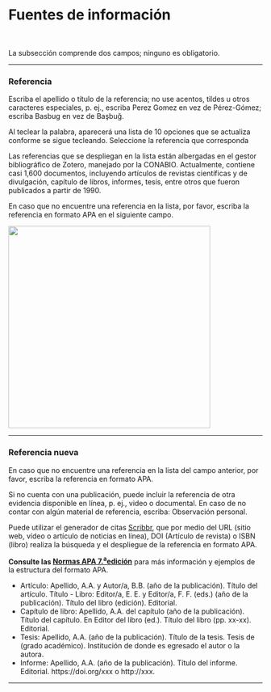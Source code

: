 # Fuentes de información

<br>

La subsección comprende dos campos; ninguno es obligatorio.

----

### Referencia{.unnumbered}

Escriba el apellido o título de la referencia; no use acentos, tildes u otros caracteres especiales, p. ej., escriba Perez Gomez en vez de Pérez-Gómez; escriba Basbug en vez de Başbuğ. 

Al teclear la palabra, aparecerá una lista de 10 opciones que se actualiza conforme se sigue tecleando. Seleccione la referencia que corresponda

Las referencias que se despliegan en la lista están albergadas en el gestor bibliográfico de Zotero, manejado por la CONABIO. Actualmente, contiene casi 1,600 documentos, incluyendo artículos de revistas científicas y de divulgación, capítulo de libros, informes, tesis, entre otros que fueron publicados a partir de 1990.


En caso que no encuentre una referencia en la lista, por favor, escriba la referencia en formato APA en el siguiente campo.

![](images/Imagen4.png){width="400"}

----

### Referencia nueva{.unnumbered}
En caso que no encuentre una referencia en la lista del campo anterior, por favor, escriba la referencia en formato APA. 

Si no cuenta con una publicación, puede incluir la referencia de otra evidencia disponible en línea, p. ej., video o documental. 
En caso de no contar con algún material de referencia, escriba: Observación personal.

Puede utilizar el generador de citas [Scribbr](https://www.scribbr.es/citar/generador/), que por medio del URL (sitio web, vídeo o artículo de noticias en línea), DOI (Artículo de revista) o   ISBN (libro) realiza la búsqueda y el despliegue de la referencia en formato APA.

**Consulte las [Normas APA 7.^a^edición](https://www.revista.unam.mx/wp-content/uploads/3_Normas-APA-7-ed-2019-11-6.pdf)** para más información y ejemplos de la estructura del formato APA.

- Artículo: Apellido, A.A. y Autor/a, B.B. (año de la publicación). Título del artículo. Título - Libro: Editor/a, E. E. y Editor/a, F. F. (eds.) (año de la publicación). Título del libro (edición). Editorial.
- Capítulo de libro: Apellido, A.A. del capítulo (año de la publicación). Título del capítulo. En Editor del libro (ed.). Título del libro (pp. xx-xx). Editorial.
- Tesis: Apellido, A.A. (año de la publicación). Título de la tesis. Tesis de (grado académico). Institución de donde es egresado el autor o la autora. 
- Informe: Apellido, A.A. (año de la publicación). Título del informe. Editorial. https://doi.org/xxx o http://xxx.

----

